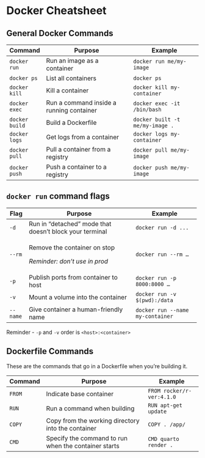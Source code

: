 # Docker Cheatsheet {#docker-cheat}

## General Docker Commands

| Command        | Purpose                                  | Example                         |
|----------------|------------------------------------------|---------------------------------|
| `docker run`   | Run an image as a container              | `docker run me/my-image`        |
| `docker ps`    | List all containers                      | `docker ps`                     |
| `docker kill`  | Kill a container                         | `docker kill my-container`      |
| `docker exec`  | Run a command inside a running container | `docker exec -it /bin/bash`     |
| `docker build` | Build a Dockerfile                       | `docker built -t me/my-image .` |
| `docker logs`  | Get logs from a container                | `docker logs my-container`      |
| `docker pull`  | Pull a container from a registry         | `docker pull me/my-image`       |
| `docker push`  | Push a container to a registry           | `docker push me/my-image`       |

## `docker run` command flags

+----------+---------------------------------------------------------+----------------------------------+
| Flag     | Purpose                                                 | Example                          |
+==========+=========================================================+==================================+
| `-d`     | Run in "detached" mode that doesn't block your terminal | `docker run -d ...`              |
+----------+---------------------------------------------------------+----------------------------------+
| `--rm`   | Remove the container on stop                            | `docker run --rm …`              |
|          |                                                         |                                  |
|          | *Reminder: don't use in prod*                           |                                  |
+----------+---------------------------------------------------------+----------------------------------+
| `-p`     | Publish ports from container to host                    | `docker run -p 8000:8000 …`      |
+----------+---------------------------------------------------------+----------------------------------+
| `-v`     | Mount a volume into the container                       | `docker run -v $(pwd):/data`     |
+----------+---------------------------------------------------------+----------------------------------+
| `--name` | Give container a human-friendly name                    | `docker run --name my-container` |
+----------+---------------------------------------------------------+----------------------------------+

Reminder - `-p` and `-v` order is `<host>:<container>`

## Dockerfile Commands

These are the commands that go in a Dockerfile when you're building it.

| Command | Purpose                                              | Example                   |
|---------|------------------------------------------------------|---------------------------|
| `FROM`  | Indicate base container                              | `FROM rocker/r-ver:4.1.0` |
| `RUN`   | Run a command when building                          | `RUN apt-get update`      |
| `COPY`  | Copy from the working directory into the container   | `COPY . /app/`            |
| `CMD`   | Specify the command to run when the container starts | `CMD quarto render .`     |
